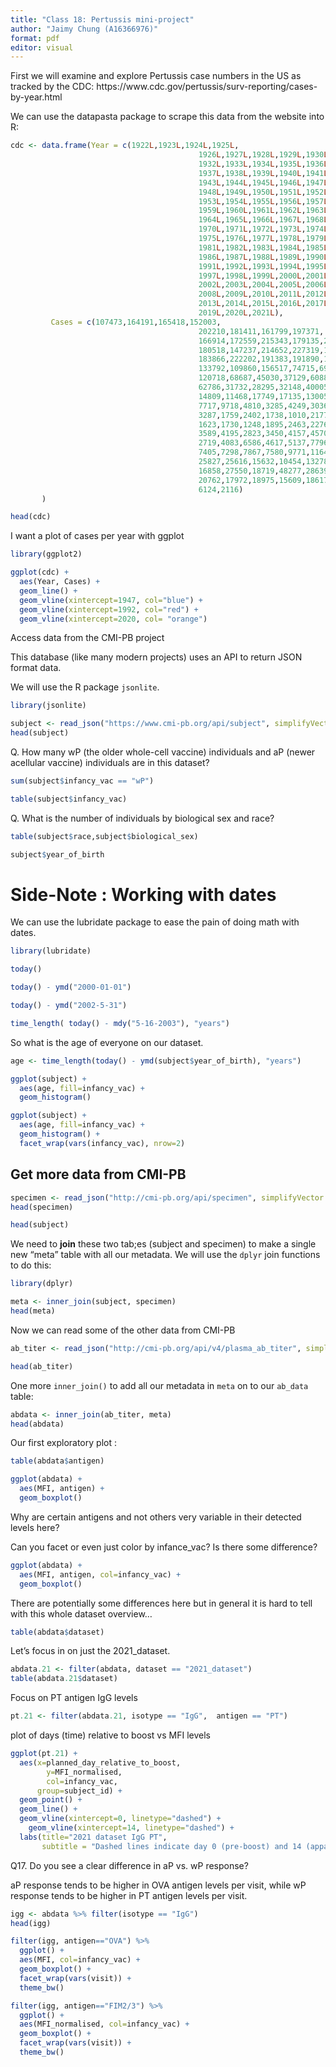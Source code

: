 ```yaml
---
title: "Class 18: Pertussis mini-project"
author: "Jaimy Chung (A16366976)"
format: pdf
editor: visual
---
```


First we will examine and explore Pertussis case numbers in the US as tracked by the CDC:
https://www.cdc.gov/pertussis/surv-reporting/cases-by-year.html

We can use the datapasta package to scrape this data from the website into R:

```r
cdc <- data.frame(Year = c(1922L,1923L,1924L,1925L,
                                          1926L,1927L,1928L,1929L,1930L,1931L,
                                          1932L,1933L,1934L,1935L,1936L,
                                          1937L,1938L,1939L,1940L,1941L,1942L,
                                          1943L,1944L,1945L,1946L,1947L,
                                          1948L,1949L,1950L,1951L,1952L,
                                          1953L,1954L,1955L,1956L,1957L,1958L,
                                          1959L,1960L,1961L,1962L,1963L,
                                          1964L,1965L,1966L,1967L,1968L,1969L,
                                          1970L,1971L,1972L,1973L,1974L,
                                          1975L,1976L,1977L,1978L,1979L,1980L,
                                          1981L,1982L,1983L,1984L,1985L,
                                          1986L,1987L,1988L,1989L,1990L,
                                          1991L,1992L,1993L,1994L,1995L,1996L,
                                          1997L,1998L,1999L,2000L,2001L,
                                          2002L,2003L,2004L,2005L,2006L,2007L,
                                          2008L,2009L,2010L,2011L,2012L,
                                          2013L,2014L,2015L,2016L,2017L,2018L,
                                          2019L,2020L,2021L),
         Cases = c(107473,164191,165418,152003,
                                          202210,181411,161799,197371,
                                          166914,172559,215343,179135,265269,
                                          180518,147237,214652,227319,103188,
                                          183866,222202,191383,191890,109873,
                                          133792,109860,156517,74715,69479,
                                          120718,68687,45030,37129,60886,
                                          62786,31732,28295,32148,40005,
                                          14809,11468,17749,17135,13005,6799,
                                          7717,9718,4810,3285,4249,3036,
                                          3287,1759,2402,1738,1010,2177,2063,
                                          1623,1730,1248,1895,2463,2276,
                                          3589,4195,2823,3450,4157,4570,
                                          2719,4083,6586,4617,5137,7796,6564,
                                          7405,7298,7867,7580,9771,11647,
                                          25827,25616,15632,10454,13278,
                                          16858,27550,18719,48277,28639,32971,
                                          20762,17972,18975,15609,18617,
                                          6124,2116)
       )
```

```r
head(cdc)
```

I want a plot of cases per year with ggplot

```r
library(ggplot2)
```

```r
ggplot(cdc) + 
  aes(Year, Cases) + 
  geom_line() + 
  geom_vline(xintercept=1947, col="blue") +
  geom_vline(xintercept=1992, col="red") +
  geom_vline(xintercept=2020, col= "orange")
```

Access data from the CMI-PB project

This database (like many modern projects) uses an API to return JSON format data.

We will use the R package `jsonlite`.
```r
library(jsonlite)

subject <- read_json("https://www.cmi-pb.org/api/subject", simplifyVector = TRUE)
head(subject)
```

Q. How many wP (the older whole-cell vaccine) individuals and aP (newer acellular vaccine) individuals are in this dataset?

```r
sum(subject$infancy_vac == "wP")
```
```r
table(subject$infancy_vac)
```

Q. What is the number of individuals by biological sex and race?

```r
table(subject$race,subject$biological_sex)
```

```r
subject$year_of_birth
```


# Side-Note : Working with dates

We can use the lubridate package to ease the pain of doing math with dates.

```r
library(lubridate)
```

```r
today()
```

```r
today() - ymd("2000-01-01")
```

```r
today() - ymd("2002-5-31")
```
```r
time_length( today() - mdy("5-16-2003"), "years")
```

So what is the age of everyone on our dataset.

```r
age <- time_length(today() - ymd(subject$year_of_birth), "years")
```

```r
ggplot(subject) + 
  aes(age, fill=infancy_vac) + 
  geom_histogram()
```

```r
ggplot(subject) + 
  aes(age, fill=infancy_vac) + 
  geom_histogram() + 
  facet_wrap(vars(infancy_vac), nrow=2)
```

## Get more data from CMI-PB

```r
specimen <- read_json("http://cmi-pb.org/api/specimen", simplifyVector = T)
head(specimen)
```

```r
head(subject)
```

We need to **join** these two tab;es (subject and specimen) to make a single new "meta" table with all our metadata. We will use the `dplyr` join functions to do this: 

```r
library(dplyr)

meta <- inner_join(subject, specimen)
head(meta)
```

Now we can read some of the other data from CMI-PB
```r
ab_titer <- read_json("http://cmi-pb.org/api/v4/plasma_ab_titer", simplifyVector = T)

head(ab_titer)
```

One more `inner_join()` to add all our metadata in `meta` on to our `ab_data` table:

```r
abdata <- inner_join(ab_titer, meta)
head(abdata)
```

Our first exploratory plot : 
```r
table(abdata$antigen)
```

```r
ggplot(abdata) + 
  aes(MFI, antigen) + 
  geom_boxplot()
```

Why are certain antigens and not others very variable in their detected levels here?


Can you facet or even just color by infance_vac? Is there some difference?

```r
ggplot(abdata) + 
  aes(MFI, antigen, col=infancy_vac) + 
  geom_boxplot()
```

There are potentially some differences here but in general it is hard to tell with this whole dataset overview...

```r
table(abdata$dataset)
```

Let's focus in on just the 2021_dataset.

```r
abdata.21 <- filter(abdata, dataset == "2021_dataset")
table(abdata.21$dataset)
```

Focus on PT antigen IgG levels
```r
pt.21 <- filter(abdata.21, isotype == "IgG",  antigen == "PT")
```

plot of days (time) relative to boost vs MFI levels
```r
ggplot(pt.21) + 
  aes(x=planned_day_relative_to_boost,
        y=MFI_normalised,
        col=infancy_vac,
      group=subject_id) + 
  geom_point() + 
  geom_line() + 
  geom_vline(xintercept=0, linetype="dashed") +
    geom_vline(xintercept=14, linetype="dashed") +
  labs(title="2021 dataset IgG PT",
       subtitle = "Dashed lines indicate day 0 (pre-boost) and 14 (apparent peak levels)")
```

Q17. Do you see a clear difference in aP vs. wP response?

aP response tends to be higher in OVA antigen levels per visit, while wP response tends to be higher in PT antigen levels per visit.

```r
igg <- abdata %>% filter(isotype == "IgG")
head(igg)

filter(igg, antigen=="OVA") %>%
  ggplot() +
  aes(MFI, col=infancy_vac) +
  geom_boxplot() +
  facet_wrap(vars(visit)) +
  theme_bw()
```

```r
filter(igg, antigen=="FIM2/3") %>%
  ggplot() +
  aes(MFI_normalised, col=infancy_vac) +
  geom_boxplot() +
  facet_wrap(vars(visit)) +
  theme_bw()
```


